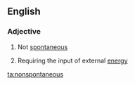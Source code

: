 ==English==

===Adjective===
{{en-adj}}

# Not [[spontaneous]]
# {{context|chemistry|of a reaction|lang=en}} Requiring the input of external [[energy]]

[[ta:nonspontaneous]]